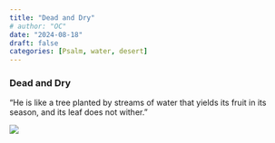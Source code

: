 ```yaml
---
title: "Dead and Dry"
# author: "OC"
date: "2024-08-18"
draft: false
categories: [Psalm, water, desert]
---
```


### Dead and Dry

"He is like a tree planted by streams of water that yields its fruit in its season, and its leaf does not wither."

![](psalm13.jpeg){fig-align="center"}
